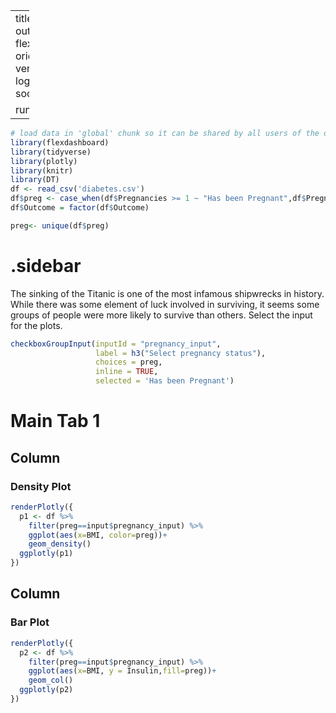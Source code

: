 
---
title: "Titanic - Check Box"
output: 
  flexdashboard::flex_dashboard:
    orientation: columns
    vertical_layout: fill
    logo: logo.png
    source_code: embed
    social: menu

runtime: shiny
---

```r
# load data in 'global' chunk so it can be shared by all users of the dashboard
library(flexdashboard)
library(tidyverse)
library(plotly)
library(knitr)
library(DT)
df <- read_csv('diabetes.csv')
df$preg <- case_when(df$Pregnancies >= 1 ~ "Has been Pregnant",df$Pregnancies>=4~"Above Average Pregnancies",TRUE ~"Never been pregnant")
df$Outcome = factor(df$Outcome)

preg<- unique(df$preg)
```

{.sidebar}
=======================================================================

The sinking of the Titanic is one of the most infamous shipwrecks in history. While there was some element of luck involved in surviving, it seems some groups of people were more likely to survive than others.  Select the input for the plots. 

```r
checkboxGroupInput(inputId = "pregnancy_input", 
                   label = h3("Select pregnancy status"),
                   choices = preg, 
                   inline = TRUE,
                   selected = 'Has been Pregnant')


```

Main Tab 1
=======================================================================

Column {data-width=500}
-----------------------------------------------------------------------

### Density Plot

```r
renderPlotly({
  p1 <- df %>% 
    filter(preg==input$pregnancy_input) %>% 
    ggplot(aes(x=BMI, color=preg))+
    geom_density()
  ggplotly(p1)
})
```

Column {data-width=500}
-----------------------------------------------------------------------

### Bar Plot

```r
renderPlotly({
  p2 <- df %>% 
    filter(preg==input$pregnancy_input) %>% 
    ggplot(aes(x=BMI, y = Insulin,fill=preg))+
    geom_col()
  ggplotly(p2)
})
```
